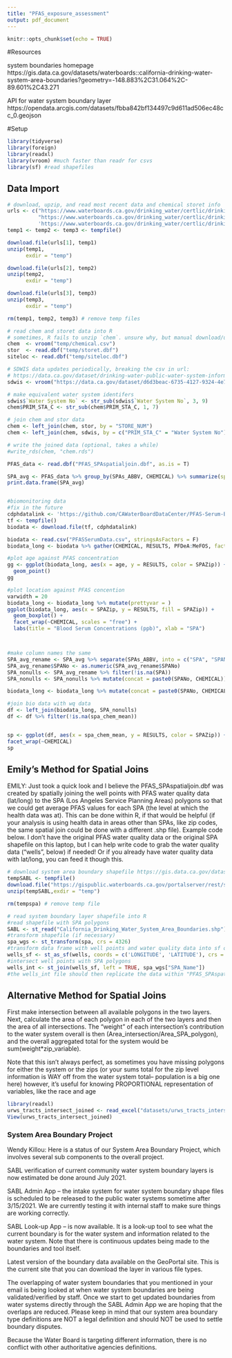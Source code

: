 ```yaml
---
title: "PFAS_exposure_assessment"
output: pdf_document
---
```


```r
knitr::opts_chunk$set(echo = TRUE)
```
#Resources

system boundaries homepage
https://gis.data.ca.gov/datasets/waterboards::california-drinking-water-system-area-boundaries?geometry=-148.883%2C31.064%2C-89.601%2C43.271

API for water system boundary layer
https://opendata.arcgis.com/datasets/fbba842bf134497c9d611ad506ec48cc_0.geojson

#Setup
```r
library(tidyverse)
library(foreign)
library(readxl)
library(vroom) #much faster than readr for csvs
library(sf) #read shapefiles
```

## Data Import

```r
# download, upzip, and read most recent data and chemical storet info
urls <- c("https://www.waterboards.ca.gov/drinking_water/certlic/drinkingwater/documents/edtlibrary/chemical_as_csv.zip",
          "https://www.waterboards.ca.gov/drinking_water/certlic/drinkingwater/documents/edtlibrary/storet_as_dbf.zip",
          'https://www.waterboards.ca.gov/drinking_water/certlic/drinkingwater/documents/edtlibrary/siteloc_as_dbf.zip')
temp1 <- temp2 <- temp3 <- tempfile()

download.file(urls[1], temp1)
unzip(temp1, 
      exdir = "temp")

download.file(urls[2], temp2)
unzip(temp2,
      exdir = "temp")

download.file(urls[3], temp3)
unzip(temp3,
      exdir = "temp")

rm(temp1, temp2, temp3) # remove temp files

# read chem and storet data into R
# sometimes, R fails to unzip `chem`. unsure why, but manual download/unzip works
chem  <- vroom("temp/chemical.csv")
stor  <- read.dbf("temp/storet.dbf")
siteloc <- read.dbf("temp/siteloc.dbf")

# SDWIS data updates periodically, breaking the csv in url:
# https://data.ca.gov/dataset/drinking-water-public-water-system-information
sdwis <- vroom("https://data.ca.gov/dataset/d6d3beac-6735-4127-9324-4e70f61698d9/resource/9dca2f92-4630-4bee-a9f9-69d2085b57e3/download/drinking-water-watch-public-water-system-facilities.txt")

# make equivalent water system identifers 
sdwis$`Water System No` <- str_sub(sdwis$`Water System No`, 3, 9)
chem$PRIM_STA_C <- str_sub(chem$PRIM_STA_C, 1, 7)

# join chem and stor data
chem <- left_join(chem, stor, by = "STORE_NUM")
chem <- left_join(chem, sdwis, by = c("PRIM_STA_C" = "Water System No"))

# write the joined data (optional, takes a while)
#write_rds(chem, "chem.rds")
```

```r
PFAS_data <- read.dbf("PFAS_SPAspatialjoin.dbf", as.is = T)

SPA_avg <- PFAS_data %>% group_by(SPAs_ABBV, CHEMICAL) %>% summarize(spa_chem_mean = mean(RESULTS, na.rm = T))
print.data.frame(SPA_avg)


#biomonitoring data
#fix in the future
cdphdatalink <- 'https://github.com/CAWaterBoardDataCenter/PFAS-Serum-Biomonitoring-/blob/master/PFASSerumData.csv'
tf <- tempfile()
biodata <- download.file(tf, cdphdatalink)

biodata <- read.csv("PFASSerumData.csv", stringsAsFactors = F)
biodata_long <- biodata %>% gather(CHEMICAL, RESULTS, PFDeA:MeFOS, factor_key = F)

#plot age against PFAS concentration
gg <- ggplot(biodata_long, aes(x = age, y = RESULTS, color = SPAZip)) +
  geom_point()
gg

#plot location against PFAS concention
varwidth = 20
biodata_long <- biodata_long %>% mutate(prettyvar = )
ggplot(biodata_long, aes(x = SPAZip, y = RESULTS, fill = SPAZip)) +
  geom_boxplot() +
  facet_wrap(~CHEMICAL, scales = "free") +
  labs(title = "Blood Serum Concentrations (ppb)", xlab = "SPA")



#make column names the same  
SPA_avg_rename <- SPA_avg %>% separate(SPAs_ABBV, into = c("SPA", "SPANo"), sep = " ")
SPA_avg_rename$SPANo <- as.numeric(SPA_avg_rename$SPANo)
SPA_nonulls <- SPA_avg_rename %>% filter(!is.na(SPA))
SPA_nonulls <- SPA_nonulls %>% mutate(concat = paste0(SPANo, CHEMICAL))

biodata_long <- biodata_long %>% mutate(concat = paste0(SPANo, CHEMICAL))

#join bio data with wq data
df <- left_join(biodata_long, SPA_nonulls)
df <- df %>% filter(!is.na(spa_chem_mean))


sp <- ggplot(df, aes(x = spa_chem_mean, y = RESULTS, color = SPAZip)) + geom_point() +
facet_wrap(~CHEMICAL)
sp
```

## Emily's Method for Spatial Joins
EMILY: Just took a quick look and I believe the PFAS_SPAspatialjoin.dbf was created by spatially joining the well points with PFAS water quality data (lat/long) to the SPA (Los Angeles Service Planning Areas) polygons so that we could get average PFAS values for each SPA (the level at which the health data was at). This can be done within R, if that would be helpful (if your analysis is using health data in areas other than SPAs, like zip codes, the same spatial join could be done with a different .shp file). Example code below. I don't have the original PFAS water quality data or the original SPA shapefile on this laptop, but I can help write code to grab the water quality data ("wells", below) if needed! Or if you already have water quality data with lat/long, you can feed it though this.

```r
# download system area boundary shapefile https://gis.data.ca.gov/datasets/fbba842bf134497c9d611ad506ec48cc?geometry=-148.883%2C31.064%2C-89.601%2C43.271 
tempSABL <- tempfile()
download.file("https://gispublic.waterboards.ca.gov/portalserver/rest/services/Drinking_Water/California_Drinking_Water_System_Area_Boundaries/FeatureServer/0/query?where=1%3D1&outFields=*&outSR=4326&f=json", tempSABL)
unzip(tempSABL,exdir = "temp")

rm(tempspa) # remove temp file

# read system boundary layer shapefile into R
#read shapefile with SPA polygons
SABL <- st_read("California_Drinking_Water_System_Area_Boundaries.shp")
#transform shapefile (if necessary)
spa_wgs <- st_transform(spa, crs = 4326)
#transform data frame with well points and water quality data into sf object
wells_sf <- st_as_sf(wells, coords = c('LONGITUDE', 'LATITUDE'), crs = 4326)
#intersect well points with SPA polygons
wells_int <- st_join(wells_sf, left = TRUE, spa_wgs["SPA_Name"])
#the wells_int file should then replicate the data within "PFAS_SPAspatialjoin.dbf"
```


## Alternative Method for Spatial Joins

First make intersection between all available polygons in the two layers. Next, calculate the area of each polygon in each of the two layers and then the area of all intersections. The "weight" of each intersection's contribution to the water system overall is then (Area_intersection/Area_SPA_polygon), and the overall aggregated total for the system would be sum(weight*zip_variable).

Note that this isn't always perfect, as sometimes you have missing polygons for either the system or the zips (or your sums total for the zip level information is WAY off from the water system total-- population is a big one here) however, it's useful for knowing PROPORTIONAL representation of variables, like the race and age


```r
library(readxl)
urws_tracts_intersect_joined <- read_excel("datasets/urws_tracts_intersect_joined.xlsx")
View(urws_tracts_intersect_joined)
```

### System Area Boundary Project
Wendy Killou:
Here is a status of our System Area Boundary Project, which involves several sub components to the overall project.

SABL verification of current community water system boundary layers is now estimated be done around July 2021.

SABL Admin App – the intake system for water system boundary shape files is scheduled to be released to the public water systems sometime after 3/15/2021.  We are currently testing it with internal staff to make sure things are working correctly.

SABL Look-up App – is now available.  It is a look-up tool to see what the current boundary is for the water system and information related to the water system.  Note that there is continuous updates being made to the boundaries and tool itself.

Latest version of the boundary data available on the GeoPortal site.  This is the current site that you can download the layer in various file types.

The overlapping of water system boundaries that you mentioned in your email is being looked at when water system boundaries are being validated/verified by staff.  Once we start to get updated boundaries from water systems directly through the SABL Admin App we are hoping that the overlaps are reduced.  Please keep in mind that our system area boundary type definitions are NOT a legal definition and should NOT be used to settle boundary disputes.

Because the Water Board is targeting different information, there is no conflict with other authoritative agencies definitions.
